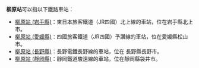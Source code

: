 {{NoteTA
|1=zh-tw:柳原車站; zh-cn:柳原站; zh-hk:柳原站;
}}

'''柳原站'''可以指以下鐵路車站：
* [[柳原站_(岩手縣)|柳原站 (岩手縣)]]：東日本旅客鐵道（JR四國）北上線的車站，位在岩手縣北上市。
* [[柳原站_(愛媛縣)|柳原站 (愛媛縣)]]：四國旅客鐵道（JR四國）予讚線的車站，位在愛媛縣松山市。
* [[柳原站_(長野縣)|柳原站 (長野縣)]]：長野電鐵長野線的車站，位在 長野縣長野市。
* [[柳原站_(靜岡縣)|柳原站 (靜岡縣)]]：靜岡鐵道駿遠線的車站，位在靜岡縣袋井市。

{{消歧义|Cat=三字車站名消歧義}}